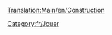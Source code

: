 [[Translation:Main/en/Construction]]{{en/-}}
{{en/Bilingual box| fr
| Articles sur la façon de construire des choses listées ici.
:→''[[Main/fr/Construction|Voir l'article principal sur la '''Construction''']]...''
| Articles dealing with how to construct things are listed here.}}

[[Category:fr/Jouer]]
